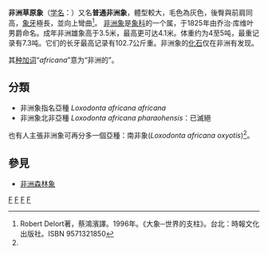 {{Distinguish|非洲森林象}}
{{Speciesbox
| status = EN
| status_system = iucn3.1
| status_ref = <ref>{{IUCN2009|assessors=Blanc, J.|year=2008|id=12392|title=Loxodonta africana|downloaded=2009-09-09}}</ref>
| image = Serengeti Elefantenbulle.jpg
| image_width = 250px
| taxon= Loxodonta africana
| authority = [[Johann_Friedrich_Blumenbach|Blumenbach]], 1797
| range_map = African Elephant distribution map without borders.svg
| range_map_caption = 分佈範圍 (2007)
}}

'''非洲草原象'''（[[学名|学名]]：''{{lang|la|Loxodonta africana}}''）又名'''普通非洲象'''，體型較大，毛色為灰色，後臀與前肩同高，[[象牙|象牙]]極長，並向上彎曲<ref name="Delort">Robert Delort著，蔡鴻濱譯。1996年。《大象─世界的支柱》。台北：時報文化出版社。ISBN 9571321850</ref>。
[[非洲象|非洲象]]是[[象科|象科]]的一个属，于1825年由乔治·库维叶男爵命名。成年非洲雄象高于3.5米，最高更可达4.1米。体重约为4至5吨，最重记录有7.3吨。它们的长牙最高记录有102.7公斤重。非洲象的[[化石|化石]]仅在非洲有发现。

其[[种加词|种加词]]“''africana''”意为“非洲的”。


==分類==
* 非洲象指名亞種 ''Loxodonta africana africana''
* 非洲象北非亞種 ''Loxodonta africana pharaohensis''：已滅絕
也有人主張非洲象可再分多一個亞種：南非象(''Loxodonta africana oxyotis'')<ref name="Delort"/>。

==參見==
* [[非洲森林象|非洲森林象]]

{{Commons and category|Loxodonta_africana|普通非洲象|Loxodonta_africana}}
{{Reflist}}
{{象科|state=collapsed}}
{{Authority control}}
{{Taxonbar|from=Q36557}}

[[Category:列入CITES附錄Ⅰ的物種|F]]
[[Category:非洲象屬|F]]
[[Category:非洲哺乳动物|F]]
[[Category:1797年描述的动物|F]]